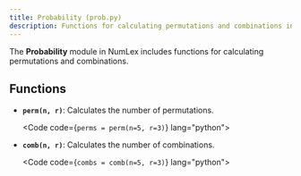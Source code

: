 ```yaml
---
title: Probability (prob.py)
description: Functions for calculating permutations and combinations in NumLex
---
```



The **Probability** module in NumLex includes functions for calculating permutations and combinations.

## Functions

- **`perm(n, r)`**: Calculates the number of permutations.

  <Code code={`perms = perm(n=5, r=3)`} lang="python"></Code>

- **`comb(n, r)`**: Calculates the number of combinations.

  <Code code={`combs = comb(n=5, r=3)`} lang="python"></Code>
